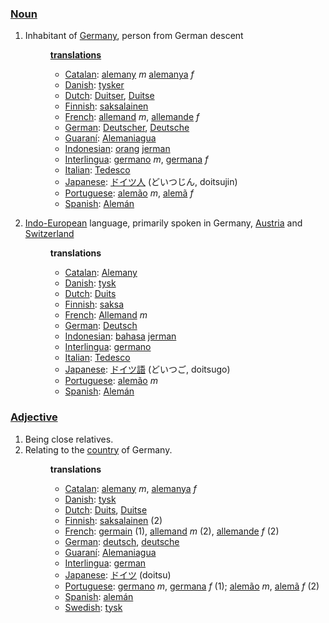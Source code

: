 ===[[Noun]]===
#Inhabitant of [[Germany]], person from German descent
#:'''[[translation]]s'''
#:*[[Catalan]]: [[alemany]] ''m'' [[alemanya]] ''f''
#:*[[Danish]]: [[tysker]]
#:*[[Dutch]]: [[Duitser]], [[Duitse]]
#:*[[Finnish]]: [[saksalainen]]
#:*[[French]]: [[allemand]] ''m'', [[allemande]] ''f''
#:*[[German]]: [[Deutscher]], [[Deutsche]]
#:*[[Guaraní]]: [[Alemaniagua]]
#:*[[Indonesian]]: [[orang]] [[jerman]]
#:*[[Interlingua]]: [[germano]] ''m'', [[germana]] ''f''
#:*[[Italian]]: [[Tedesco]]
#:*[[Japanese]]: [[ドイツ人]] (どいつじん, doitsujin)
#:*[[Portuguese]]: [[alemão]] ''m'', [[alemã]] ''f''
#:*[[Spanish]]: [[Alemán]]
#:
#[[Indo-European]] language, primarily spoken in Germany, [[Austria]] and [[Switzerland]]
#:'''translations'''
#:*[[Catalan]]: [[Alemany]]
#:*[[Danish]]: [[tysk]]
#:*[[Dutch]]: [[Duits]]
#:*[[Finnish]]: [[saksa]]
#:*[[French]]: [[Allemand]] ''m''
#:*[[German]]: [[Deutsch]]
#:*[[Indonesian]]: [[bahasa]] [[jerman]]
#:*[[Interlingua]]: [[germano]]
#:*[[Italian]]: [[Tedesco]]
#:*[[Japanese]]: [[ドイツ語]] (どいつご, doitsugo)
#:*[[Portuguese]]: [[alemão]] ''m''
#:*[[Spanish]]: [[Alemán]]

===[[Adjective]]===
#Being close relatives.
#Relating to the [[country]] of Germany.
#:'''translations'''
#:*[[Catalan]]: [[alemany]] ''m'', [[alemanya]] ''f''
#:*[[Danish]]: [[tysk]]
#:*[[Dutch]]: [[Duits]], [[Duitse]]
#:*[[Finnish]]: [[saksalainen]] (2)
#:*[[French]]: [[germain]] (1), [[allemand]] ''m'' (2), [[allemande]] ''f'' (2)
#:*[[German]]: [[deutsch]], [[deutsche]]
#:*[[Guaraní]]: [[Alemaniagua]]
#:*[[Interlingua]]: [[german]]
#:*[[Japanese]]: [[ドイツ]] (doitsu)
#:*[[Portuguese]]: [[germano]] ''m'', [[germana]] ''f'' (1); [[alemão]] ''m'', [[alemã]] ''f'' (2)
#:*[[Spanish]]: [[alemán]]
#:*[[Swedish]]: [[tysk]]